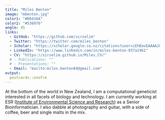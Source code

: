 ```yaml
---
title: "Miles Benton"
image: "mbenton.jpg"
color1: "#00416A"
color2: "#536976"
angle: 45
links:
  - GitHub: "https://github.com/sirselim"
  - Twitter: "https://twitter.com/miles_benton"
  - Scholar: "https://scholar.google.co.nz/citations?user=iEhBavEAAAAJ&hl=en"
  - LinkedIn: "https://www.linkedin.com/in/miles-benton-937a1961"
  - CV: "https://sirselim.github.io/Miles_CV/"
  # - Publications: ""
  # - Presentations: ""
  - Email: "mailto:miles.benton84@gmail.com"
output:
  postcards::onofre
---
```


At the bottom of the world in New Zealand, I am a computational geneticist 
interested in all facets of biology and technology. I am currently working 
at ESR ([Institute of Environmental Science and Research](www.esr.cri.nz)) 
as a Senior Bioinformatician. I also dabble at photography and guitar, with 
a side of coffee, beer and single malts in the mix.
